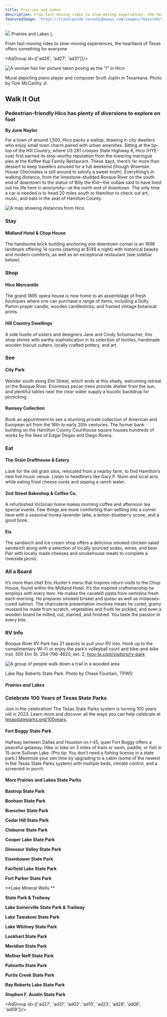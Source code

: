 ```yaml
---
title: Prairies and Lakes
description: From fast-moving rides to slow-moving experiences, the heartland of Texas offers something for everyone
featuredImage: 'https://travelguide.texashighways.com/images/featured/travelguide-prairies-lakes-featured.jpg'
---
```


  <span>
    <img class="region-title-map" src={`../images/map-prairies-lakes.png`}/>
    Prairies and Lakes
  </span>
);

<PageDescription>

From fast-moving rides to slow-moving experiences, the heartland of Texas offers something for everyone

</PageDescription>

<AdGroup id={['ad26', 'ad27', 'ad31']}/>

<Row>

<Column colSm={12} colMd={6} colLg={10}>

![A woman has her picture taken posing as the "I" in Hico](images/prairies-lakes-hico.jpg)
<Caption>Mural depicting piano player and composer Scott Joplin in Texarkana. Photo by Tom McCarthy Jr.</Caption>

## **Walk It Out**

</Column>
</Row>

<Row>

<Column colSm={12} colMd={6} colLg={8}>

### Pedestrian-friendly Hico has plenty of diversions to explore on foot
**By June Naylor**

For a town of around 1,500, Hico packs a wallop, drawing in city dwellers who enjoy small town charm paired with urban amenities. Sitting at the tip-top of the Hill Country, where US 281 crosses State Highway 6, Hico (HYE-coe) first earned its stop-worthy reputation from the towering meringue pies at the Koffee Kup Family Restaurant. These days, there’s far more than dessert to keep travelers amused for a full weekend (though Wiseman House Chocolates is still around to satisfy a sweet tooth). Everything’s in walking distance, from the limestone-studded Bosque River on the south end of downtown to the statue of Billy the Kid—the outlaw said to have lived out his life here in anonymity—at the north end of downtown. The only time a car is needed is to head 20 miles south to Hamilton to check out art, music, and eats in the seat of Hamilton County.

</Column>

<Column colSm={3} colMd={2} colLg={3}>

![A map showing distances from Hico](images/prairies-lakes-map.png)

</Column>

</Row>

<Row>

<Column colSm={12} colMd={5} colLg={8}>

### Stay

#### Midland Hotel & Chop House

The handsome brick building anchoring one downtown corner is an 1896 landmark offering 14 rooms (starting at $149 a night) with historical beauty and modern comforts, as well as an exceptional restaurant (see sidebar below).

### Shop

#### Hico Mercantile

The grand 1895 opera house is now home to an assemblage of fresh boutiques where one can purchase a range of items, including a Dolly Parton prayer candle, wooden candlesticks, and framed vintage botanical prints.

#### Hill Country Dwellings

A side hustle of sisters and designers Jane and Cindy Schumacher, this shop shines with earthy sophistication in its selection of textiles, handmade wooden biscuit cutters, locally crafted pottery, and art.

### See 

#### City Park
Wander south along Elm Street, which ends at this shady, welcoming retreat on the Bosque River. Enormous pecan trees provide shelter from the sun, and plentiful tables near the clear water supply a bucolic backdrop for picnicking.

#### Ramsey Collection

Book an appointment to see a stunning private collection of American and European art from the 16th to early 20th centuries. The former bank building on the Hamilton County Courthouse square houses hundreds of works by the likes of Edgar Degas and Diego Rivera.

### Eat

#### The Grain Drafthouse & Eatery

Look for the old grain silos, relocated from a nearby farm, to find Hamilton’s new live music venue. Listen to headliners like Gary P. Nunn and local acts while eating fried cheese curds and sipping a ranch water.

#### 2nd Street Bakeshop & Coffee Co.

A refurbished Victorian home makes morning coffee and afternoon tea special events. Few things are more comforting than settling into a corner here with a seasonal honey-lavender latte, a lemon-blueberry scone, and a good book.

#### Eis

The sandwich and ice cream shop offers a delicious smoked chicken salad sandwich along with a selection of locally sourced sodas, wines, and beer. Pair with locally made cheeses and smokehouse meats to complete a riverside picnic.

### All a Board

It’s more than chef Eric Hunter’s menu that inspires return visits to the Chop House, found within the Midland Hotel. It’s the inspired craftsmanship he employs with every item. He makes the cavatelli pasta from semolina fresh each morning. He prepares smoked brisket and queso as well as molasses-cured salmon. The charcuterie presentation involves meats he cured, grainy mustard he made from scratch, vegetables and fruits he pickled, and even a wooden board he milled, cut, stained, and finished. You taste the passion in every bite.

### RV Info

Bosque River RV Park has 21 spaces to pull your RV into. Hook up to the complimentary Wi-Fi or enjoy the park’s volleyball court and hike-and-bike trail. 500 Elm St. 254-796-4620, ext. 2; [hico-tx.com/visitors/rv-park](http://hico-tx.com/visitors/rv-park)

</Column>

<Column colSm={12} colMd={3} colLg={3}>

<StatePark>

![A group of people walk down a trail in a wooded area](images/piney-woods-mission-tejas.jpg)
<Caption>Lake Ray Roberts State Park. Photo by Chase Fountain, TPWD</Caption>

##### Prairies and Lakes

### Celebrate 100 Years of Texas State Parks

Join in the celebration! The Texas State Parks system is turning 100 years old in 2023. Learn more and discover all the ways you can help celebrate at [texasstateparks.org/100years](https://texasstateparks.org/100years).

#### Fort Boggy State Park

Halfway between Dallas and Houston on I-45, quiet Fort Boggy offers a peaceful getaway. Hike or bike on 3 miles of trails or swim, paddle, or fish in 15-acre Sullivan Lake. (Pro tip: You don’t need a fishing license in a state park.) Maximize your zen time by upgrading to a cabin (some of the newest in the Texas State Parks system) with multiple beds, climate control, and a screened-in porch.

#### More Prairies and Lakes State Parks

**Bastrop State Park**
<br/>

**Bonham State Park**
<br/>

**Buescher State Park**
<br/>

**Cedar Hill State Park**
<br/>

**Cleburne State Park**
<br/>

**Cooper Lake State Park**
<br/>

**Dinosaur Valley State Park**
<br/>

**Eisenhower State Park**
<br/>

**Fairfield Lake State Park**
<br/>

**Fort Parker State Park**
<br/>

**Lake Mineral Wells **
<br/>

**State Park & Trailway**
<br/>

**Lake Somerville State Park & Trailway**
<br/>

**Lake Tawakoni State Park**
<br/>

**Lake Whitney State Park**
<br/>

**Lockhart State Park**
<br/>

**Meridian State Park**
<br/>

**Mother Neff State Park**
<br/>

**Palmetto State Park**
<br/>

**Purtis Creek State Park**
<br/>

**Ray Roberts Lake State Park**
<br/>

**Stephen F. Austin State Park**
<br/>


</StatePark>

</Column>

</Row>

<AdGroup id={['ad27', 'ad31', 'ad03', 'ad10', 'ad23', 'ad28', 'ad06', 'ad09']}/>

<Row>
<Column colSm={12} colMd={4} colLg={8}>
<RegionListing title="Prairies and Lakes" color="teal" region="PRAIRIES AND LAKES" ads={['ad68', 'ad51', 'ad85', 'ad95', 'ad82', 'ad103','ad80']}/>
</Column>

<Column colSm={12} colMd={4} colLg={4}>

</Column>

</Row>

<!--
<FeatureCard
  title="Search all cities and listings in the Piney Woods"
  actionIcon="arrowRight"
  href="/things-to-do-in-texas?region=piney-woods"
  color="dark">

![Trees reflect against blue sky and clear water in a bayou](/images/piney-woods-view-all-listings.jpg)

</FeatureCard>
<Caption>Big Thicket National Preserve, 10 Mile Bayou. Photo by Will van Overbeek.</Caption>
-->